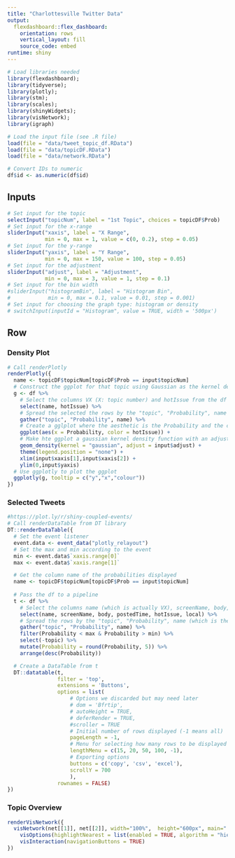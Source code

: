 ```yaml
---
title: "Charlottesville Twitter Data"
output: 
  flexdashboard::flex_dashboard:
    orientation: rows
    vertical_layout: fill
    source_code: embed
runtime: shiny
---
```


```r
# Load libraries needed
library(flexdashboard); 
library(tidyverse); 
library(plotly); 
library(stm); 
library(scales);
library(shinyWidgets);
library(visNetwork);
library(igraph)

# Load the input file (see .R file)
load(file = "data/tweet_topic_df.RData")
load(file = "data/topicDF.RData")
load(file = "data/network.RData")

# Convert IDs to numeric
df$id <- as.numeric(df$id)
```

Inputs {.sidebar}
-------------------------------------

```r
# Set input for the topic
selectInput("topicNum", label = "1st Topic", choices = topicDF$Prob)
# Set input for the x-range
sliderInput("xaxis", label = "X Range",
            min = 0, max = 1, value = c(0, 0.2), step = 0.05)
# Set input for the y-range
sliderInput("yaxis", label = "Y Range",
            min = 0, max = 150, value = 100, step = 0.05)
# Set input for the adjustment
sliderInput("adjust", label = "Adjustment",
            min = 0, max = 3, value = 1, step = 0.1)
# Set input for the bin width
#sliderInput("histogramBin", label = "Histogram Bin",
#            min = 0, max = 0.1, value = 0.01, step = 0.001)
# Set input for choosing the graph type: histogram or density
# switchInput(inputId = "Histogram", value = TRUE, width = '500px')
```

Row {.tabset .tabset-fade}
-------------------------------------
    
### Density Plot

```r
# Call renderPlotly
renderPlotly({
  name <- topicDF$topicNum[topicDF$Prob == input$topicNum]
  # Construct the ggplot for that topic using Gaussian as the kernel density
  g <- df %>%
    # Select the columns VX (X: topic number) and hotIssue from the df
    select(name, hotIssue) %>%
    # Spread the selected the rows by the "topic", "Probability", name (which is the topic number VX)
    gather("topic", "Probability", name) %>%
    # Create a gglplot where the aesthetic is the Probability and the color is the hotIssue
    ggplot(aes(x = Probability, color = hotIssue)) +
    # Make hte ggplot a gaussian kernel density function with an adjustment
    geom_density(kernel = "gaussian", adjust = input$adjust) +
    theme(legend.position = "none") +
    xlim(input$xaxis[1],input$xaxis[2]) +
    ylim(0,input$yaxis)
  # Use ggplotly to plot the ggplot
  ggplotly(g, tooltip = c("y","x","colour"))
})
```

### Selected Tweets

```r
#https://plot.ly/r/shiny-coupled-events/
# Call renderDataTable from DT library
DT::renderDataTable({
  # Set the event listener
  event.data <- event_data("plotly_relayout")
  # Set the max and min according to the event
  min <- event.data$`xaxis.range[0]`
  max <- event.data$`xaxis.range[1]`

  # Get the column name of the probabilities displayed
  name <- topicDF$topicNum[topicDF$Prob == input$topicNum]
  
  # Pass the df to a pipeline
  t <- df %>%
    # Select the columns name (which is actually VX), screenName, body, postedTime, hostIssue, local
    select(name, screenName, body, postedTime, hotIssue, local) %>%
    # Spread the rows by the "topic", "Probability", name (which is the topic number VX)
    gather("topic", "Probability", name) %>%
    filter(Probability < max & Probability > min) %>%
    select(-topic) %>%
    mutate(Probability = round(Probability, 5)) %>%
    arrange(desc(Probability))

  # Create a DataTable from t
  DT::datatable(t, 
                filter = 'top', 
                extensions = 'Buttons',
                options = list(
                    # Options we discarded but may need later
                    # dom = 'Bfrtip',
                    # autoHeight = TRUE,
                    # deferRender = TRUE,
                    #scroller = TRUE
                    # Initial number of rows displayed (-1 means all)
                    pageLength = -1,
                    # Menu for selecting how many rows to be displayed
                    lengthMenu = c(15, 20, 50, 100, -1),
                    # Exporting options
                    buttons = c('copy', 'csv', 'excel'),
                    scrollY = 700
                    ),
                rownames = FALSE)
})
```

### Topic Overview

```r
renderVisNetwork({
  visNetwork(net[[1]], net[[2]], width="100%",  height="600px", main=" ") %>%   
    visOptions(highlightNearest = list(enabled = TRUE, algorithm = "hierarchical")) %>%
    visInteraction(navigationButtons = TRUE) 
})
```